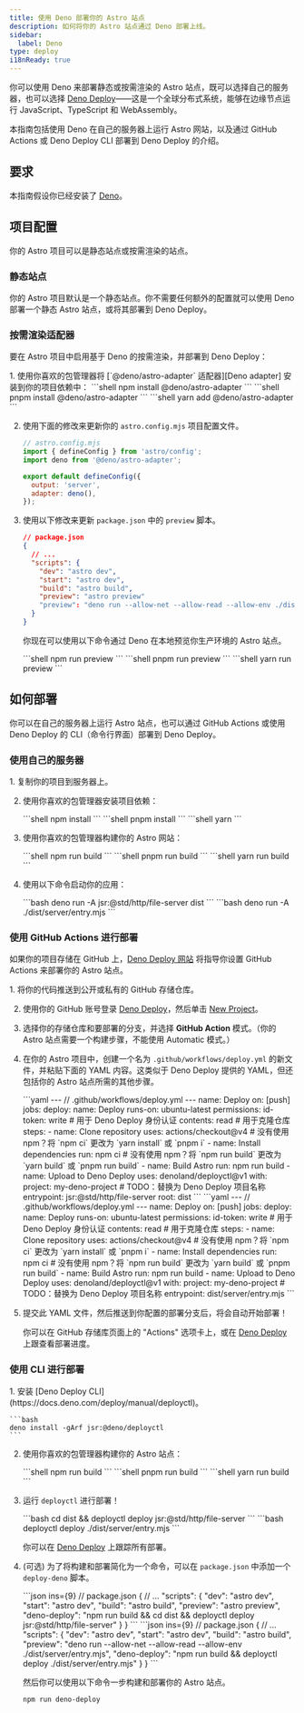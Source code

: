 ```yaml
---
title: 使用 Deno 部署你的 Astro 站点
description: 如何将你的 Astro 站点通过 Deno 部署上线。
sidebar:
  label: Deno
type: deploy
i18nReady: true
---
```


你可以使用 Deno 来部署静态或按需渲染的 Astro 站点，既可以选择自己的服务器，也可以选择 [Deno Deploy](https://deno.com/deploy)——这是一个全球分布式系统，能够在边缘节点运行 JavaScript、TypeScript 和 WebAssembly。

本指南包括使用 Deno 在自己的服务器上运行 Astro 网站，以及通过 GitHub Actions 或 Deno Deploy CLI 部署到 Deno Deploy 的介绍。

## 要求

本指南假设你已经安装了 [Deno](https://deno.com/)。

## 项目配置

你的 Astro 项目可以是静态站点或按需渲染的站点。

### 静态站点

你的 Astro 项目默认是一个静态站点。你不需要任何额外的配置就可以使用 Deno 部署一个静态 Astro 站点，或将其部署到 Deno Deploy。

### 按需渲染适配器

要在 Astro 项目中启用基于 Deno 的按需渲染，并部署到 Deno Deploy：

<Steps>
1. 使用你喜欢的包管理器将 [`@deno/astro-adapter` 适配器][Deno adapter] 安装到你的项目依赖中：

   <PackageManagerTabs>
     <Fragment slot="npm">
     ```shell
     npm install @deno/astro-adapter
     ```
     </Fragment>
     <Fragment slot="pnpm">
     ```shell
     pnpm install @deno/astro-adapter
     ```
     </Fragment>
     <Fragment slot="yarn">
     ```shell
     yarn add @deno/astro-adapter
     ```
     </Fragment>
   </PackageManagerTabs>

2. 使用下面的修改来更新你的 `astro.config.mjs` 项目配置文件。

    ```js ins={3,6-7}
    // astro.config.mjs
    import { defineConfig } from 'astro/config';
    import deno from '@deno/astro-adapter';

    export default defineConfig({
      output: 'server',
      adapter: deno(),
    });
    ```

3. 使用以下修改来更新 `package.json` 中的 `preview` 脚本。

    ```json del={8} ins={9}
    // package.json
    {
      // ...
      "scripts": {
        "dev": "astro dev",
        "start": "astro dev",
        "build": "astro build",
        "preview": "astro preview"
        "preview": "deno run --allow-net --allow-read --allow-env ./dist/server/entry.mjs"
      }
    }
    ```
    
    你现在可以使用以下命令通过 Deno 在本地预览你生产环境的 Astro 站点。

    <PackageManagerTabs>
      <Fragment slot="npm">
      ```shell
      npm run preview
      ```
      </Fragment>
      <Fragment slot="pnpm">
      ```shell
      pnpm run preview
      ```
      </Fragment>
      <Fragment slot="yarn">
      ```shell
      yarn run preview
      ```
      </Fragment>
    </PackageManagerTabs>
</Steps>

## 如何部署

你可以在自己的服务器上运行 Astro 站点，也可以通过 GitHub Actions 或使用 Deno Deploy 的 CLI（命令行界面）部署到 Deno Deploy。

### 使用自己的服务器

<Steps>
1. 复制你的项目到服务器上。

2. 使用你喜欢的包管理器安装项目依赖：
   
   <PackageManagerTabs>
     <Fragment slot="npm">
     ```shell
     npm install
     ```
     </Fragment>
     <Fragment slot="pnpm">
     ```shell
     pnpm install
     ```
     </Fragment>
     <Fragment slot="yarn">
     ```shell
     yarn
     ```
     </Fragment>
   </PackageManagerTabs>

3. 使用你喜欢的包管理器构建你的 Astro 网站：

   <PackageManagerTabs>
     <Fragment slot="npm">
     ```shell
     npm run build
     ```
     </Fragment>
     <Fragment slot="pnpm">
     ```shell
     pnpm run build
     ```
     </Fragment>
     <Fragment slot="yarn">
     ```shell
     yarn run build
     ```
     </Fragment>
   </PackageManagerTabs>

4. 使用以下命令启动你的应用：  

   <StaticSsrTabs>
     <Fragment slot="static">
       ```bash
       deno run -A jsr:@std/http/file-server dist
       ```
     </Fragment>
     
     <Fragment slot="ssr">
       ```bash
       deno run -A ./dist/server/entry.mjs
       ```
     </Fragment>
   </StaticSsrTabs>
</Steps>

### 使用 GitHub Actions 进行部署

如果你的项目存储在 GitHub 上，[Deno Deploy 网站](https://dash.deno.com/) 将指导你设置 GitHub Actions 来部署你的 Astro 站点。

<Steps>
1. 将你的代码推送到公开或私有的 GitHub 存储仓库。

2. 使用你的 GitHub 账号登录 [Deno Deploy](https://dash.deno.com/)，然后单击 [New Project](https://dash.deno.com)。

3. 选择你的存储仓库和要部署的分支，并选择 **GitHub Action** 模式。（你的 Astro 站点需要一个构建步骤，不能使用 Automatic 模式。）

4. 在你的 Astro 项目中，创建一个名为 `.github/workflows/deploy.yml` 的新文件，并粘贴下面的 YAML 内容。这类似于 Deno Deploy 提供的 YAML，但还包括你的 Astro 站点所需的其他步骤。

    <StaticSsrTabs>
      <Fragment slot="static">
        ```yaml
        ---
        // .github/workflows/deploy.yml
        ---
        name: Deploy
        on: [push]
        jobs:
          deploy:
            name: Deploy
            runs-on: ubuntu-latest
            permissions:
              id-token: write # 用于 Deno Deploy 身份认证
              contents: read # 用于克隆仓库
            steps:
              - name: Clone repository
                uses: actions/checkout@v4
              # 没有使用 npm？将 `npm ci` 更改为 `yarn install` 或 `pnpm i`
              - name: Install dependencies
                run: npm ci
              # 没有使用 npm？将 `npm run build` 更改为 `yarn build` 或 `pnpm run build`
              - name: Build Astro
                run: npm run build
              - name: Upload to Deno Deploy
                uses: denoland/deployctl@v1
                with:
                  project: my-deno-project # TODO：替换为 Deno Deploy 项目名称
                  entrypoint: jsr:@std/http/file-server
                  root: dist
        ```
      </Fragment>
      
      <Fragment slot="ssr">
        ```yaml
        ---
        // .github/workflows/deploy.yml
        ---
        name: Deploy
        on: [push]
        jobs:
          deploy:
            name: Deploy
            runs-on: ubuntu-latest
            permissions:
              id-token: write # 用于 Deno Deploy 身份认证
              contents: read # 用于克隆仓库
            steps:
              - name: Clone repository
                uses: actions/checkout@v4
              # 没有使用 npm？将 `npm ci` 更改为 `yarn install` 或 `pnpm i`
              - name: Install dependencies
                run: npm ci
              # 没有使用 npm？将 `npm run build` 更改为 `yarn build` 或 `pnpm run build`
              - name: Build Astro
                run: npm run build
              - name: Upload to Deno Deploy
                uses: denoland/deployctl@v1
                with:
                  project: my-deno-project # TODO：替换为 Deno Deploy 项目名称
                  entrypoint: dist/server/entry.mjs
        ```
      </Fragment>
    </StaticSsrTabs>

5. 提交此 YAML 文件，然后推送到你配置的部署分支后，将会自动开始部署！

   你可以在 GitHub 存储库页面上的 "Actions" 选项卡上，或在 [Deno Deploy](https://dash.deno.com) 上跟查看部署进度。
</Steps>

### 使用 CLI 进行部署

<Steps>
1. 安装 [Deno Deploy CLI](https://docs.deno.com/deploy/manual/deployctl)。

    ```bash
    deno install -gArf jsr:@deno/deployctl
    ```

2. 使用你喜欢的包管理器构建你的 Astro 站点：

   <PackageManagerTabs>
     <Fragment slot="npm">
     ```shell
     npm run build
     ```
     </Fragment>
     <Fragment slot="pnpm">
     ```shell
     pnpm run build
     ```
     </Fragment>
     <Fragment slot="yarn">
     ```shell
     yarn run build
     ```
     </Fragment>
   </PackageManagerTabs>

3. 运行 `deployctl` 进行部署！

    <StaticSsrTabs>
      <Fragment slot="static">
        ```bash
        cd dist && deployctl deploy jsr:@std/http/file-server
        ```
      </Fragment>
      
      <Fragment slot="ssr">
        ```bash
        deployctl deploy ./dist/server/entry.mjs
        ```
      </Fragment>
    </StaticSsrTabs>

    你可以在 [Deno Deploy](https://dash.deno.com) 上跟踪所有部署。

4. (可选) 为了将构建和部署简化为一个命令，可以在 `package.json` 中添加一个 `deploy-deno` 脚本。

    <StaticSsrTabs>
      <Fragment slot="static">
        ```json ins={9}
        // package.json
        {
          // ...
          "scripts": {
          "dev": "astro dev",
          "start": "astro dev",
          "build": "astro build",
          "preview": "astro preview",
          "deno-deploy": "npm run build && cd dist && deployctl deploy jsr:@std/http/file-server"
          }
        }
        ```
      </Fragment>
      <Fragment slot="ssr">
    ```json ins={9}
    // package.json
    {
      // ...
      "scripts": {
        "dev": "astro dev",
        "start": "astro dev",
        "build": "astro build",
        "preview": "deno run --allow-net --allow-read --allow-env ./dist/server/entry.mjs",
        "deno-deploy": "npm run build && deployctl deploy ./dist/server/entry.mjs"
      }
    }
    ```
      </Fragment>
    </StaticSsrTabs>

    然后你可以使用以下命令一步构建和部署你的 Astro 站点。

    ```bash
    npm run deno-deploy
    ```
</Steps>

[Deno adapter]: https://github.com/denoland/deno-astro-adapter
